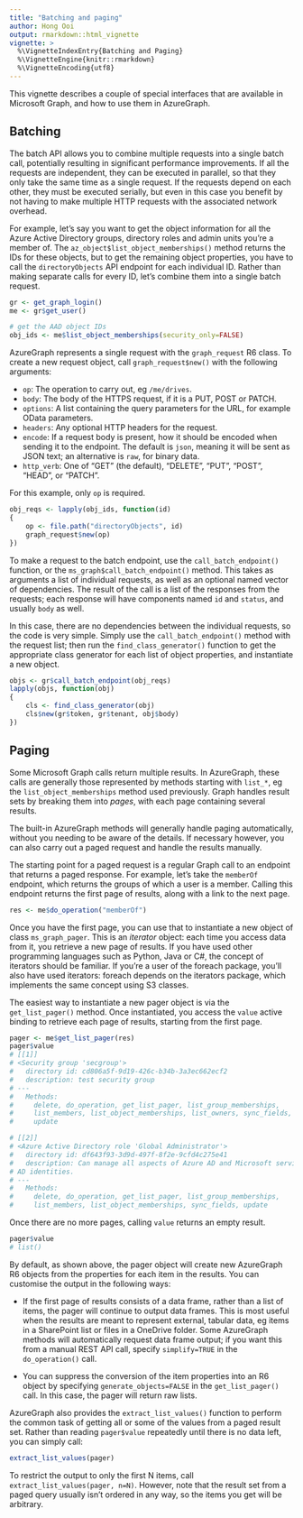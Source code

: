 ```yaml
---
title: "Batching and paging"
author: Hong Ooi
output: rmarkdown::html_vignette
vignette: >
  %\VignetteIndexEntry{Batching and Paging}
  %\VignetteEngine{knitr::rmarkdown}
  %\VignetteEncoding{utf8}
---
```


This vignette describes a couple of special interfaces that are available in Microsoft Graph, and how to use them in AzureGraph.

## Batching

The batch API allows you to combine multiple requests into a single batch call, potentially resulting in significant performance improvements. If all the requests are independent, they can be executed in parallel, so that they only take the same time as a single request. If the requests depend on each other, they must be executed serially, but even in this case you benefit by not having to make multiple HTTP requests with the associated network overhead.

For example, let's say you want to get the object information for all the Azure Active Directory groups, directory roles and admin units you're a member of. The `az_object$list_object_memberships()` method returns the IDs for these objects, but to get the remaining object properties, you have to call the `directoryObjects` API endpoint for each individual ID. Rather than making separate calls for every ID, let's combine them into a single batch request.

```r
gr <- get_graph_login()
me <- gr$get_user()

# get the AAD object IDs
obj_ids <- me$list_object_memberships(security_only=FALSE)
```

AzureGraph represents a single request with the `graph_request` R6 class. To create a new request object, call `graph_request$new()` with the following arguments:

- `op`: The operation to carry out, eg `/me/drives`.
- `body`: The body of the HTTPS request, if it is a PUT, POST or PATCH.
- `options`: A list containing the query parameters for the URL, for example OData parameters.
- `headers`: Any optional HTTP headers for the request.
- `encode`: If a request body is present, how it should be encoded when sending it to the endpoint. The default is `json`, meaning it will be sent as JSON text; an alternative is `raw`, for binary data.
- `http_verb`: One of "GET" (the default), "DELETE", "PUT", "POST", "HEAD", or "PATCH".

For this example, only `op` is required.

```r
obj_reqs <- lapply(obj_ids, function(id)
{
    op <- file.path("directoryObjects", id)
    graph_request$new(op)
})
```

To make a request to the batch endpoint, use the `call_batch_endpoint()` function, or the `ms_graph$call_batch_endpoint()` method. This takes as arguments a list of individual requests, as well as an optional named vector of dependencies. The result of the call is a list of the responses from the requests; each response will have components named `id` and `status`, and usually `body` as well.

In this case, there are no dependencies between the individual requests, so the code is very simple. Simply use the `call_batch_endpoint()` method with the request list; then run the `find_class_generator()` function to get the appropriate class generator for each list of object properties, and instantiate a new object.

```r
objs <- gr$call_batch_endpoint(obj_reqs)
lapply(objs, function(obj)
{
    cls <- find_class_generator(obj)
    cls$new(gr$token, gr$tenant, obj$body)
})
```

## Paging

Some Microsoft Graph calls return multiple results. In AzureGraph, these calls are generally those represented by methods starting with `list_*`, eg the `list_object_memberships` method used previously. Graph handles result sets by breaking them into _pages_, with each page containing several results.

The built-in AzureGraph methods will generally handle paging automatically, without you needing to be aware of the details. If necessary however, you can also carry out a paged request and handle the results manually.

The starting point for a paged request is a regular Graph call to an endpoint that returns a paged response. For example, let's take the `memberOf` endpoint, which returns the groups of which a user is a member. Calling this endpoint returns the first page of results, along with a link to the next page.

```r
res <- me$do_operation("memberOf")
```

Once you have the first page, you can use that to instantiate a new object of class `ms_graph_pager`. This is an _iterator_ object: each time you access data from it, you retrieve a new page of results. If you have used other programming languages such as Python, Java or C#, the concept of iterators should be familiar. If you're a user of the foreach package, you'll also have used iterators: foreach depends on the iterators package, which implements the same concept using S3 classes.

The easiest way to instantiate a new pager object is via the `get_list_pager()` method. Once instantiated, you access the `value` active binding to retrieve each page of results, starting from the first page.

```r
pager <- me$get_list_pager(res)
pager$value
# [[1]]
# <Security group 'secgroup'>
#   directory id: cd806a5f-9d19-426c-b34b-3a3ec662ecf2 
#   description: test security group
# ---
#   Methods:
#     delete, do_operation, get_list_pager, list_group_memberships,
#     list_members, list_object_memberships, list_owners, sync_fields,
#     update

# [[2]]
# <Azure Active Directory role 'Global Administrator'>
#   directory id: df643f93-3d9d-497f-8f2e-9cfd4c275e41
#   description: Can manage all aspects of Azure AD and Microsoft services that use Azure 
# AD identities.
# ---
#   Methods:
#     delete, do_operation, get_list_pager, list_group_memberships,
#     list_members, list_object_memberships, sync_fields, update
```
Once there are no more pages, calling `value` returns an empty result.

```r
pager$value
# list()
```

By default, as shown above, the pager object will create new AzureGraph R6 objects from the properties for each item in the results. You can customise the output in the following ways:

- If the first page of results consists of a data frame, rather than a list of items, the pager will continue to output data frames. This is most useful when the results are meant to represent external, tabular data, eg items in a SharePoint list or files in a OneDrive folder. Some AzureGraph methods will automatically request data frame output; if you want this from a manual REST API call, specify `simplify=TRUE` in the `do_operation()` call.

- You can suppress the conversion of the item properties into an R6 object by specifying `generate_objects=FALSE` in the `get_list_pager()` call. In this case, the pager will return raw lists.

AzureGraph also provides the `extract_list_values()` function to perform the common task of getting all or some of the values from a paged result set. Rather than reading `pager$value` repeatedly until there is no data left, you can simply call:

```r
extract_list_values(pager)
```

To restrict the output to only the first N items, call `extract_list_values(pager, n=N)`. However, note that the result set from a paged query usually isn't ordered in any way, so the items you get will be arbitrary.

